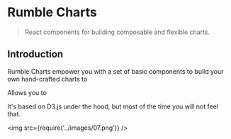 
<Meta title="Guides/Introduction" />

# Rumble Charts

> React components for building composable and flexible charts.

## Introduction

Rumble Charts empower you with a set of basic components to build your own hand-crafted charts to

Allows you to


It's based on D3.js under the hood, but most of the time you will not feel that.

<img src={require('../images/07.png')} />
